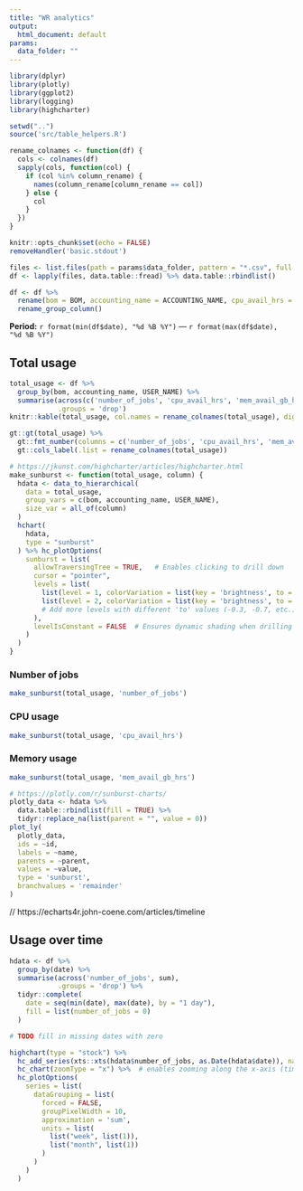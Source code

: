 ```yaml
---
title: "WR analytics"
output:
  html_document: default
params:
  data_folder: ""
---
```


```r
library(dplyr)
library(plotly)
library(ggplot2)
library(logging)
library(highcharter)

setwd("..")
source('src/table_helpers.R')

rename_colnames <- function(df) {
  cols <- colnames(df)
  sapply(cols, function(col) {
    if (col %in% column_rename) {
      names(column_rename[column_rename == col])
    } else {
      col
    }
  })
}

knitr::opts_chunk$set(echo = FALSE)
removeHandler('basic.stdout')
```

```r
files <- list.files(path = params$data_folder, pattern = "*.csv", full.names = TRUE)
df <- lapply(files, data.table::fread) %>% data.table::rbindlist()
```

```r
df <- df %>%
  rename(bom = BOM, accounting_name = ACCOUNTING_NAME, cpu_avail_hrs = total_cpu_usage, mem_avail_gb_hrs = total_memory_usage) %>%
  rename_group_column()
```

**Period:** `r format(min(df$date), "%d %B %Y")` &mdash; `r format(max(df$date), "%d %B %Y")`

## Total usage {.tabset}

```r
total_usage <- df %>%
  group_by(bom, accounting_name, USER_NAME) %>%
  summarise(across(c('number_of_jobs', 'cpu_avail_hrs', 'mem_avail_gb_hrs'), sum),
            .groups = 'drop')
knitr::kable(total_usage, col.names = rename_colnames(total_usage), digits = 0, format.args = list(big.mark = ','))
```

```r
gt::gt(total_usage) %>%
  gt::fmt_number(columns = c('number_of_jobs', 'cpu_avail_hrs', 'mem_avail_gb_hrs'), decimals = 0) %>%
  gt::cols_label(.list = rename_colnames(total_usage))
```

```r
# https://jkunst.com/highcharter/articles/highcharter.html
make_sunburst <- function(total_usage, column) {
  hdata <- data_to_hierarchical(
    data = total_usage,
    group_vars = c(bom, accounting_name, USER_NAME),
    size_var = all_of(column)
  )
  hchart(
    hdata,
    type = "sunburst"
  ) %>% hc_plotOptions(
    sunburst = list(
      allowTraversingTree = TRUE,   # Enables clicking to drill down
      cursor = "pointer",
      levels = list(
        list(level = 1, colorVariation = list(key = 'brightness', to = 0)),  # Base level
        list(level = 2, colorVariation = list(key = 'brightness', to = -0.5))  # Darker shade
        # Add more levels with different 'to' values (-0.3, -0.7, etc.)
      ),
      levelIsConstant = FALSE  # Ensures dynamic shading when drilling
    )
  )
}

```

### Number of jobs
```r
make_sunburst(total_usage, 'number_of_jobs')
```

### CPU usage
```r
make_sunburst(total_usage, 'cpu_avail_hrs')
```

### Memory usage
```r
make_sunburst(total_usage, 'mem_avail_gb_hrs')
```


```r
# https://plotly.com/r/sunburst-charts/
plotly_data <- hdata %>%
  data.table::rbindlist(fill = TRUE) %>%
  tidyr::replace_na(list(parent = "", value = 0))
plot_ly(
  plotly_data,
  ids = ~id,
  labels = ~name,
  parents = ~parent,
  values = ~value,
  type = 'sunburst',
  branchvalues = 'remainder'
)
```

// https://echarts4r.john-coene.com/articles/timeline

## Usage over time
```r
hdata <- df %>%
  group_by(date) %>%
  summarise(across('number_of_jobs', sum),
            .groups = 'drop') %>%
  tidyr::complete(
    date = seq(min(date), max(date), by = "1 day"),
    fill = list(number_of_jobs = 0)
  )

# TODO fill in missing dates with zero

highchart(type = "stock") %>%
  hc_add_series(xts::xts(hdata$number_of_jobs, as.Date(hdata$date)), name = "Number of Jobs") %>%
  hc_chart(zoomType = "x") %>%  # enables zooming along the x-axis (time)
  hc_plotOptions(
    series = list(
      dataGrouping = list(
        forced = FALSE,
        groupPixelWidth = 10,
        approximation = 'sum',
        units = list(
          list("week", list(1)),
          list("month", list(1))
        )
      )
    )
  )
```
